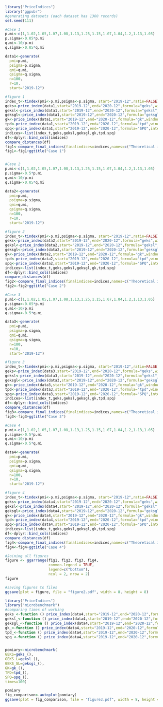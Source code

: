 
```{r}
library("PriceIndices")
library("ggpubr")
#generating datasets (each dataset has 1300 records)
set.seed(111)

#Case 1
p.mi<-c(1,1.02,1.05,1.07,1.08,1.13,1.25,1.15,1.07,1.04,1.2,1.13,1.05)
p.sigma<-0.05*p.mi
q.mi<-10/p.mi
q.sigma<-0.05*q.mi

data1<-generate(
  pmi=p.mi,
  psigma=p.sigma,
  qmi=q.mi,
  qsigma=q.sigma,
  n=100,
  r=10,
  start="2019-12")

#figure 1
index_t<-tindex(pmi<-p.mi,psigma<-p.sigma, start="2019-12",ratio=FALSE)
geks<-price_index(data1,start="2019-12",end="2020-12",formula="geks",window=13,interval=TRUE)
geksl<-price_index(data1,start="2019-12",end="2020-12",formula="geksl",window=13,interval=TRUE)
geksgl<-price_index(data1,start="2019-12",end="2020-12",formula="geksgl",window=13,interval=TRUE)
gk<-price_index(data1,start="2019-12",end="2020-12",formula="gk",window=13,interval=TRUE)
tpd<-price_index(data1,start="2019-12",end="2020-12",formula="tpd",window=13,interval=TRUE)
spq<-price_index(data1,start="2019-12",end="2020-12",formula="SPQ",interval=TRUE)
indices<-list(index_t,geks,geksl,geksgl,gk,tpd,spq)
df<-dplyr::bind_cols(indices)
compare_distances(df)
fig1<-compare_final_indices(finalindices=indices,names=c("Theoretical index","GEKS","GEKS-L","GEKS-GL","Geary-Khamis","TPD","SPQ"))
fig1<-fig1+ggtitle("Case 1")


#Case 2
p.mi<-c(1,1.02,1.05,1.07,1.08,1.13,1.25,1.15,1.07,1.04,1.2,1.13,1.05)
p.sigma<-0.5*p.mi
q.mi<-10/p.mi
q.sigma<-0.05*q.mi

data2<-generate(
  pmi=p.mi,
  psigma=p.sigma,
  qmi=q.mi,
  qsigma=q.sigma,
  n=100,
  r=10,
  start="2019-12")

#figure 2
index_t<-tindex(pmi<-p.mi,psigma<-p.sigma, start="2019-12",ratio=FALSE)
geks<-price_index(data2,start="2019-12",end="2020-12",formula="geks",window=13,interval=TRUE)
geksl<-price_index(data2,start="2019-12",end="2020-12",formula="geksl",window=13,interval=TRUE)
geksgl<-price_index(data2,start="2019-12",end="2020-12",formula="geksgl",window=13,interval=TRUE)
gk<-price_index(data2,start="2019-12",end="2020-12",formula="gk",window=13,interval=TRUE)
tpd<-price_index(data2,start="2019-12",end="2020-12",formula="tpd",window=13,interval=TRUE)
spq<-price_index(data2,start="2019-12",end="2020-12",formula="SPQ",interval=TRUE)
indices<-list(index_t,geks,geksl,geksgl,gk,tpd,spq)
df<-dplyr::bind_cols(indices)
compare_distances(df)
fig2<-compare_final_indices(finalindices=indices,names=c("Theoretical index","GEKS","GEKS-L","GEKS-GL","Geary-Khamis","TPD","SPQ"))
fig2<-fig2+ggtitle("Case 2")

#Case 3
p.mi<-c(1,1.02,1.05,1.07,1.08,1.13,1.25,1.15,1.07,1.04,1.2,1.13,1.05)
p.sigma<-0.05*p.mi
q.mi<-10/p.mi
q.sigma<-0.5*q.mi

data3<-generate(
  pmi=p.mi,
  psigma=p.sigma,
  qmi=q.mi,
  qsigma=q.sigma,
  n=100,
  r=10,
  start="2019-12")

#figure 3
index_t<-tindex(pmi<-p.mi,psigma<-p.sigma, start="2019-12",ratio=FALSE)
geks<-price_index(data3,start="2019-12",end="2020-12",formula="geks",window=13,interval=TRUE)
geksl<-price_index(data3,start="2019-12",end="2020-12",formula="geksl",window=13,interval=TRUE)
geksgl<-price_index(data3,start="2019-12",end="2020-12",formula="geksgl",window=13,interval=TRUE)
gk<-price_index(data3,start="2019-12",end="2020-12",formula="gk",window=13,interval=TRUE)
tpd<-price_index(data3,start="2019-12",end="2020-12",formula="tpd",window=13,interval=TRUE)
spq<-price_index(data3,start="2019-12",end="2020-12",formula="SPQ",interval=TRUE)
indices<-list(index_t,geks,geksl,geksgl,gk,tpd,spq)
df<-dplyr::bind_cols(indices)
compare_distances(df)
fig3<-compare_final_indices(finalindices=indices,names=c("Theoretical index","GEKS","GEKS-L","GEKS-GL","Geary-Khamis","TPD","SPQ"))
fig3<-fig3+ggtitle("Case 3")

#Case 4
p.mi<-c(1,1.02,1.05,1.07,1.08,1.13,1.25,1.15,1.07,1.04,1.2,1.13,1.05)
p.sigma<-0.5*p.mi
q.mi<-10/p.mi
q.sigma<-0.5*q.mi

data4<-generate(
  pmi=p.mi,
  psigma=p.sigma,
  qmi=q.mi,
  qsigma=q.sigma,
  n=100,
  r=10,
  start="2019-12")

#figure 4
index_t<-tindex(pmi<-p.mi,psigma<-p.sigma, start="2019-12",ratio=FALSE)
geks<-price_index(data4,start="2019-12",end="2020-12",formula="geks",window=13,interval=TRUE)
geksl<-price_index(data4,start="2019-12",end="2020-12",formula="geksl",window=13,interval=TRUE)
geksgl<-price_index(data4,start="2019-12",end="2020-12",formula="geksgl",window=13,interval=TRUE)
gk<-price_index(data4,start="2019-12",end="2020-12",formula="gk",window=13,interval=TRUE)
tpd<-price_index(data4,start="2019-12",end="2020-12",formula="tpd",window=13,interval=TRUE)
spq<-price_index(data4,start="2019-12",end="2020-12",formula="SPQ",interval=TRUE)
indices<-list(index_t,geks,geksl,geksgl,gk,tpd,spq)
df<-dplyr::bind_cols(indices)
compare_distances(df)
fig4<-compare_final_indices(finalindices=indices,names=c("Theoretical index","GEKS","GEKS-L","GEKS-GL","Geary-Khamis","TPD","SPQ"))
fig4<-fig4+ggtitle("Case 4")

#Joining all figures
figure <- ggarrange(fig1, fig2, fig3, fig4,
                    common.legend = TRUE,
                    legend=c("bottom"),
                    ncol = 2, nrow = 2)
figure

#saving figures to files
ggsave(plot = figure, file = "figure2.pdf", width = 8, height = 8)
```
```{r}
library("PriceIndices")
library("microbenchmark")
#comparing times of working
geks_<-function () price_index(data4,start="2019-12",end="2020-12",formula="geks",window=13,interval=TRUE)
geksl_<-function () price_index(data4,start="2019-12",end="2020-12",formula="geksl",window=13,interval=TRUE)
geksgl_<-function () price_index(data4,start="2019-12",end="2020-12",formula="geksgl",window=13,interval=TRUE)
gk_<-function () price_index(data4,start="2019-12",end="2020-12",formula="gk",window=13,interval=TRUE)
tpd_<-function () price_index(data4,start="2019-12",end="2020-12",formula="tpd",window=13,interval=TRUE)
spq_<-function () price_index(data4,start="2019-12",end="2020-12",formula="SPQ",interval=TRUE)


pomiary<-microbenchmark(
GEKS=geks_(),
GEKS_L=geksl_(),
GEKS_GL=geksgl_(),
GK=gk_(),
TPD=tpd_(),
SPQ=spq_(),
times=100)

pomiary
fig_comparison<-autoplot(pomiary)
ggsave(plot = fig_comparison, file = "figure3.pdf", width = 8, height = 8)

```
 
